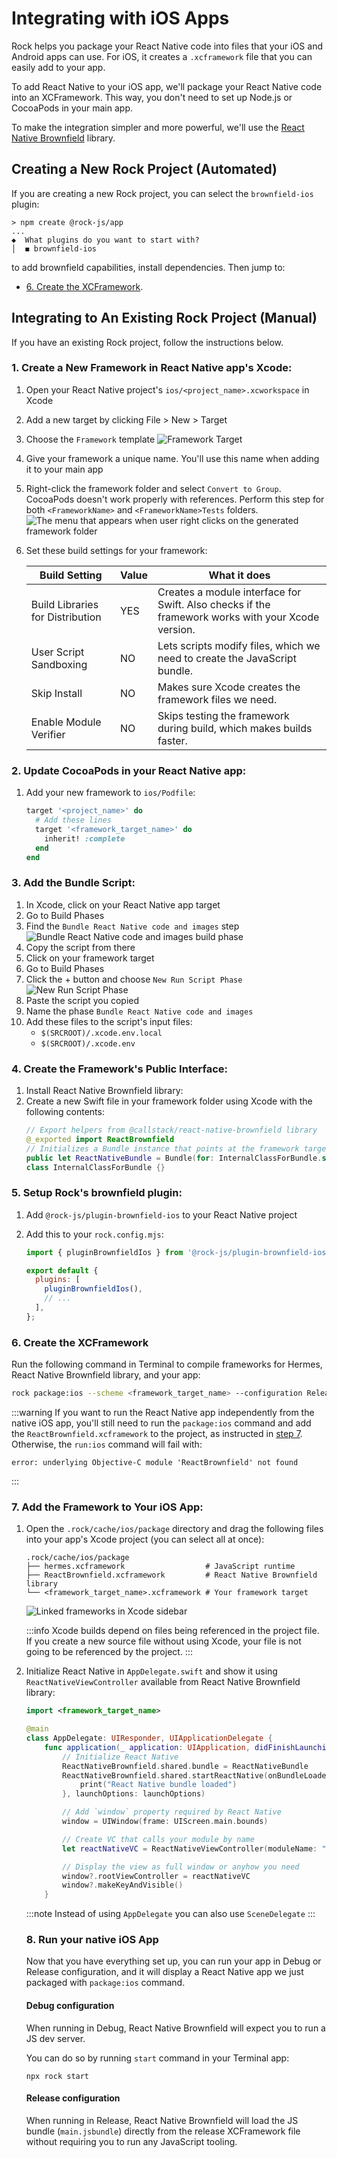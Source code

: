 
# Integrating with iOS Apps

Rock helps you package your React Native code into files that your iOS and Android apps can use. For iOS, it creates a `.xcframework` file that you can easily add to your app.

To add React Native to your iOS app, we'll package your React Native code into an XCFramework. This way, you don't need to set up Node.js or CocoaPods in your main app.

To make the integration simpler and more powerful, we'll use the [React Native Brownfield](https://github.com/callstack/react-native-brownfield) library.

## Creating a New Rock Project (Automated)

If you are creating a new Rock project, you can select the `brownfield-ios` plugin:

```
> npm create @rock-js/app
...
◆  What plugins do you want to start with?
│  ◼ brownfield-ios
```

to add brownfield capabilities, install dependencies. Then jump to:

- [6. Create the XCFramework](#6-create-the-xcframework).

## Integrating to An Existing Rock Project (Manual)

If you have an existing Rock project, follow the instructions below.

### 1. Create a New Framework in React Native app's Xcode:

1. Open your React Native project's `ios/<project_name>.xcworkspace` in Xcode
1. Add a new target by clicking File > New > Target
1. Choose the `Framework` template
   ![Framework Target](/brownfield_framework_target.png)
1. Give your framework a unique name. You'll use this name when adding it to your main app
1. Right-click the framework folder and select `Convert to Group`. CocoaPods doesn't work properly with references. Perform this step for both `<FrameworkName>` and `<FrameworkName>Tests` folders.
   ![The menu that appears when user right clicks on the generated framework folder](/brownfield_convert_to_group.png)
1. Set these build settings for your framework:

   | Build Setting                    | Value | What it does                                                                                      |
   | -------------------------------- | ----- | ------------------------------------------------------------------------------------------------- |
   | Build Libraries for Distribution | YES   | Creates a module interface for Swift. Also checks if the framework works with your Xcode version. |
   | User Script Sandboxing           | NO    | Lets scripts modify files, which we need to create the JavaScript bundle.                         |
   | Skip Install                     | NO    | Makes sure Xcode creates the framework files we need.                                             |
   | Enable Module Verifier           | NO    | Skips testing the framework during build, which makes builds faster.                              |

### 2. Update CocoaPods in your React Native app:

1. Add your new framework to `ios/Podfile`:

   ```ruby title="Podfile" {3-5}
   target '<project_name>' do
     # Add these lines
     target '<framework_target_name>' do
       inherit! :complete
     end
   end
   ```

### 3. Add the Bundle Script:

1. In Xcode, click on your React Native app target
1. Go to Build Phases
1. Find the `Bundle React Native code and images` step
   ![Bundle React Native code and images build phase](/bundle_phase.png)
1. Copy the script from there
1. Click on your framework target
1. Go to Build Phases
1. Click the + button and choose `New Run Script Phase`
   ![New Run Script Phase](/new_run_script.png)
1. Paste the script you copied
1. Name the phase `Bundle React Native code and images`
1. Add these files to the script's input files:
   - `$(SRCROOT)/.xcode.env.local`
   - `$(SRCROOT)/.xcode.env`

### 4. Create the Framework's Public Interface:

1. Install React Native Brownfield library:
   <PackageManagerTabs command="install @callstack/react-native-brownfield" />
1. Create a new Swift file in your framework folder using Xcode with the following contents:
   ```swift
   // Export helpers from @callstack/react-native-brownfield library
   @_exported import ReactBrownfield
   // Initializes a Bundle instance that points at the framework target.
   public let ReactNativeBundle = Bundle(for: InternalClassForBundle.self)
   class InternalClassForBundle {}
   ```

### 5. Setup Rock's brownfield plugin:

1. Add `@rock-js/plugin-brownfield-ios` to your React Native project
   <PackageManagerTabs command="install @rock-js/plugin-brownfield-ios" />
1. Add this to your `rock.config.mjs`:

   ```js title="rock.config.mjs"
   import { pluginBrownfieldIos } from '@rock-js/plugin-brownfield-ios';

   export default {
     plugins: [
       pluginBrownfieldIos(),
       // ...
     ],
   };
   ```

### 6. Create the XCFramework

Run the following command in Terminal to compile frameworks for Hermes, React Native Brownfield library, and your app:

```sh title="Terminal"
rock package:ios --scheme <framework_target_name> --configuration Release
```

:::warning
If you want to run the React Native app independently from the native iOS app, you'll still need to run the `package:ios` command and add the `ReactBrownfield.xcframework` to the project, as instructed in [step 7](#7-add-the-framework-to-your-ios-app).
Otherwise, the `run:ios` command will fail with:

```
error: underlying Objective-C module 'ReactBrownfield' not found
```

:::

### 7. Add the Framework to Your iOS App:

1. Open the `.rock/cache/ios/package` directory and drag the following files into your app's Xcode project (you can select all at once):

   ```
   .rock/cache/ios/package
   ├── hermes.xcframework                  # JavaScript runtime
   ├── ReactBrownfield.xcframework         # React Native Brownfield library
   └── <framework_target_name>.xcframework # Your framework target
   ```

   ![Linked frameworks in Xcode sidebar](/frameworks_sidebar.png)

   :::info
   Xcode builds depend on files being referenced in the project file. If you create a new source file without using Xcode, your file is not going to be referenced by the project.
   :::

1. Initialize React Native in `AppDelegate.swift` and show it using `ReactNativeViewController` available from React Native Brownfield library:

   ```swift title="AppDelegate.swift" {6-9}
   import <framework_target_name>

   @main
   class AppDelegate: UIResponder, UIApplicationDelegate {
       func application(_ application: UIApplication, didFinishLaunchingWithOptions launchOptions: [UIApplication.LaunchOptionsKey: Any]?) -> Bool {
           // Initialize React Native
           ReactNativeBrownfield.shared.bundle = ReactNativeBundle
           ReactNativeBrownfield.shared.startReactNative(onBundleLoaded: {
               print("React Native bundle loaded")
           }, launchOptions: launchOptions)

           // Add `window` property required by React Native
           window = UIWindow(frame: UIScreen.main.bounds)

           // Create VC that calls your module by name
           let reactNativeVC = ReactNativeViewController(moduleName: "Enterprise")

           // Display the view as full window or anyhow you need
           window?.rootViewController = reactNativeVC
           window?.makeKeyAndVisible()
       }
   ```

   :::note
   Instead of using `AppDelegate` you can also use `SceneDelegate`
   :::

   ### 8. Run your native iOS App

   Now that you have everything set up, you can run your app in Debug or Release configuration, and it will display a React Native app we just packaged with `package:ios` command.

   #### Debug configuration

   When running in Debug, React Native Brownfield will expect you to run a JS dev server.

   You can do so by running `start` command in your Terminal app:

   ```shell
   npx rock start
   ```

   #### Release configuration

   When running in Release, React Native Brownfield will load the JS bundle (`main.jsbundle`) directly from the release XCFramework file without requiring you to run any JavaScript tooling.
